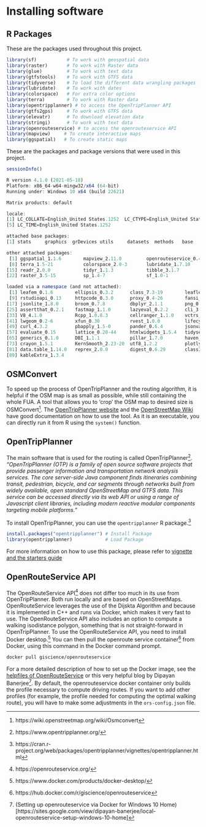 # Installing software

## R Packages 

These are the packages used throughout this project.


```r
library(sf)           # To work with geospatial data
library(raster)       # To work with Raster data
library(glue)         # To work with text data
library(gtfstools)    # To work with GTFS data
library(tidyverse)    # To load the different data wrangling packages
library(lubridate)    # To work with dates
library(colorspace)   # For extra color options
library(terra)        # To work with Raster data
library(opentripplanner) # to access the OpenTripPlanner API
library(gtfs2gps)     # To work with GTFS data
library(elevatr)      # To download elevation data
library(stringi)      # To work with text data
library(openrouteservice) # to access the openrouteservice API
library(mapview)     # To create interactive maps
library(ggspatial)   # To create static maps
```

These are the packages and package versions that were used in this project.

```r
sessionInfo() 
```

```r
R version 4.1.0 (2021-05-18)
Platform: x86_64-w64-mingw32/x64 (64-bit)
Running under: Windows 10 x64 (build 22621)

Matrix products: default

locale:
[1] LC_COLLATE=English_United States.1252  LC_CTYPE=English_United States.1252    LC_MONETARY=English_United States.1252 LC_NUMERIC=C                          
[5] LC_TIME=English_United States.1252    

attached base packages:
[1] stats     graphics  grDevices utils     datasets  methods   base     

other attached packages:
 [1] ggspatial_1.1.6        mapview_2.11.0         openrouteservice_0.4.1 stringi_1.6.2          elevatr_0.4.2          gtfs2gps_2.0-2         opentripplanner_0.4.0 
 [8] terra_1.5-21           colorspace_2.0-3       lubridate_1.7.10       forcats_0.5.1          stringr_1.4.0          dplyr_1.0.7            purrr_0.3.4           
[15] readr_2.0.0            tidyr_1.1.3            tibble_3.1.7           ggplot2_3.3.6          tidyverse_1.3.1        gtfstools_1.0.0        glue_1.6.2            
[22] raster_3.5-15          sp_1.4-7               sf_1.0-1              

loaded via a namespace (and not attached):
 [1] leafem_0.1.6        ellipsis_0.3.2      class_7.3-19        leaflet_2.1.1       satellite_1.0.4     base64enc_0.1-3     fs_1.5.0            xaringanExtra_0.5.4
 [9] rstudioapi_0.13     httpcode_0.3.0      proxy_0.4-26        fansi_1.0.3         xml2_1.3.3          codetools_0.2-18    knitr_1.39          geojsonlint_0.4.0  
[17] jsonlite_1.8.0      broom_0.7.8         dbplyr_2.1.1        png_0.1-7           compiler_4.1.0      httr_1.4.3          keyring_1.3.0       backports_1.2.1    
[25] assertthat_0.2.1    fastmap_1.1.0       lazyeval_0.2.2      cli_3.3.0           htmltools_0.5.2     tools_4.1.0         gtable_0.3.0        ggthemes_4.2.4     
[33] V8_4.1.0            Rcpp_1.0.8.3        cellranger_1.1.0    vctrs_0.4.1         crul_1.2.0          svglite_2.0.0       progressr_0.10.0    crosstalk_1.2.0    
[41] lwgeom_0.2-6        xfun_0.30           rvest_1.0.0         lifecycle_1.0.1     scales_1.2.0        hms_1.1.0           parallel_4.1.0      yaml_2.3.5         
[49] curl_4.3.2          pbapply_1.5-0       pander_0.6.4        jsonvalidate_1.3.2  e1071_1.7-7         rlang_1.0.2         pkgconfig_2.0.3     systemfonts_1.0.2  
[57] evaluate_0.15       lattice_0.20-44     htmlwidgets_1.5.4   tidyselect_1.1.1    magrittr_2.0.3      bookdown_0.27       geojsonsf_2.0.2     R6_2.5.1           
[65] generics_0.1.0      DBI_1.1.1           pillar_1.7.0        haven_2.4.1         withr_2.5.0         units_0.7-2         jtools_2.2.0        modelr_0.1.8       
[73] crayon_1.5.1        KernSmooth_2.23-20  utf8_1.2.2          plotly_4.9.4.1      tzdb_0.1.2          rmarkdown_2.14      grid_4.1.0          readxl_1.3.1       
[81] data.table_1.14.0   reprex_2.0.0        digest_0.6.29       classInt_0.4-3      webshot_0.5.3       stats4_4.1.0        munsell_0.5.0       viridisLite_0.4.0  
[89] kableExtra_1.3.4   
```



## OSMConvert

To speed up the process of OpenTripPlanner and the routing algorithm, it is helpful if the OSM map is as small as possible, while still containing the whole FUA. A tool that allows you to ‘crop’ the OSM map to desired size is OSMConvert^[https://wiki.openstreetmap.org/wiki/Osmconvert]. The [OpenTripPlanner website](http://docs.opentripplanner.org/en/latest/Preparing-OSM/) and the [OpenStreetMap Wiki](https://wiki.openstreetmap.org/wiki/Osmconvert) have good documentation on how to use the tool. As it is an executable, you can directly run it from R  using the `system()` function. 


## OpenTripPlanner


The main software that is used for the routing is called OpenTripPlanner^[https://www.opentripplanner.org/]. *"OpenTripPlanner (OTP) is a family of open source software projects that provide passenger information and transportation network analysis services. The core server-side Java component finds itineraries combining transit, pedestrian, bicycle, and car segments through networks built from widely available, open standard OpenStreetMap and GTFS data. This service can be accessed directly via its web API or using a range of Javascript client libraries, including modern reactive modular components targeting mobile platforms."*

To install OpenTripPlanner, you can use the `opentripplanner` R package.^[https://cran.r-project.org/web/packages/opentripplanner/vignettes/opentripplanner.html]

```r
install.packages("opentripplanner") # Install Package
library(opentripplanner)            # Load Package
```

For more information on how to use this package, please refer to [vignette and the starters guide](https://docs.ropensci.org/opentripplanner/articles/opentripplanner.html#getting-data-for-otp)


##  OpenRouteService API

The  OpenRouteService API^[https://openrouteservice.org/] does not differ too much in its use from OpenTripPlanner. Both run locally and are based on OpenStreetMaps. OpenRouteService leverages the use of the Dijskta Algorithm and because it is implemented in C++ and runs via Docker, which makes it very fast to use. The OpenRouteService API also includes an option to compute a walking isodistance polygon, something that is not straight-forward in OpenTripPlanner. To use the  OpenRouteService API, you need to install Docker desktop.^[https://www.docker.com/products/docker-desktop/] You can then pull the openroute service container^[https://hub.docker.com/r/giscience/openrouteservice] from Docker, using this command in the Docker command prompt.

```bash
docker pull giscience/openrouteservice
```

For a more detailed description of how to set up the Docker image, see the  [helpfiles of OpenRouteService](https://giscience.github.io/openrouteservice/installation/Installation-and-Usage.html) or this very helpful blog by Dipayan Banerjee^[(Setting up openrouteservice via Docker for Windows 10 Home)[https://sites.google.com/view/dipayan-banerjee/local-openrouteservice-setup-windows-10-home]]. By default, the openrouteservice docker container only builds the profile necessary to compute driving routes. If you want to add other profiles (for example, the profile needed for computing the optimal walking route), you will have to make some adjustments in the `ors-config.json` file. 




